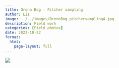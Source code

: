 ```yaml
---
title: Orono Bog - Pitcher sampling
author: Liz
image: ../../images/OronoBog_pitchersampling4.jpg
description: Field work
categories: [Field photos]
date: 2023-10-22
format:
  html:
    page-layout: full
---
```


![](../../images/OronoBog_pitchersampling4.jpg)